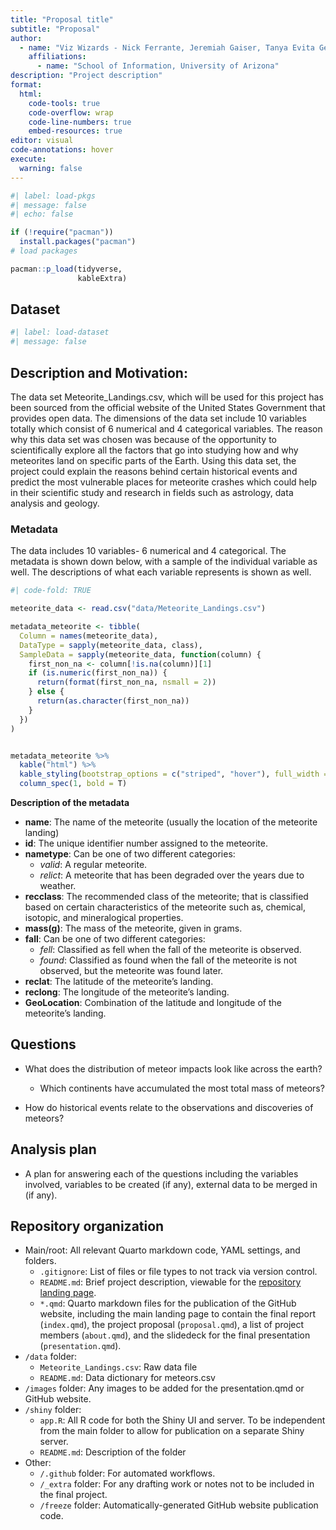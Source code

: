 ```yaml
---
title: "Proposal title"
subtitle: "Proposal"
author: 
  - name: "Viz Wizards - Nick Ferrante, Jeremiah Gaiser, Tanya Evita George, Mrunal Jadhav, Jasdeep Singh Jhajj, Gillian McGinnis, Agastya Deshraju"
    affiliations:
      - name: "School of Information, University of Arizona"
description: "Project description"
format:
  html:
    code-tools: true
    code-overflow: wrap
    code-line-numbers: true
    embed-resources: true
editor: visual
code-annotations: hover
execute:
  warning: false
---
```


```r
#| label: load-pkgs
#| message: false
#| echo: false

if (!require("pacman")) 
  install.packages("pacman")
# load packages

pacman::p_load(tidyverse,
               kableExtra) 
```

## Dataset

```r
#| label: load-dataset
#| message: false
```

## Description and Motivation:

The data set Meteorite_Landings.csv, which will be used for this project has been sourced from the official website of the United States Government that provides open data. The dimensions of the data set include 10 variables totally which consist of 6 numerical and 4 categorical variables. The reason why this data set was chosen was because of the opportunity to scientifically explore all the factors that go into studying how and why meteorites land on specific parts of the Earth. Using this data set, the project could explain the reasons behind certain historical events and predict the most vulnerable places for meteorite crashes which could help in their scientific study and research in fields such as astrology, data analysis and geology.

### Metadata

The data includes 10 variables- 6 numerical and 4 categorical. The metadata is shown down below, with a sample of the individual variable as well. The descriptions of what each variable represents is shown as well.

```r
#| code-fold: TRUE

meteorite_data <- read.csv("data/Meteorite_Landings.csv")

metadata_meteorite <- tibble(
  Column = names(meteorite_data),
  DataType = sapply(meteorite_data, class),
  SampleData = sapply(meteorite_data, function(column) {
    first_non_na <- column[!is.na(column)][1]
    if (is.numeric(first_non_na)) {
      return(format(first_non_na, nsmall = 2))
    } else {
      return(as.character(first_non_na))
    }
  })
)


metadata_meteorite %>%
  kable("html") %>%
  kable_styling(bootstrap_options = c("striped", "hover"), full_width = F) %>%
  column_spec(1, bold = T)

```

**Description of the metadata**

-   **name**: The name of the meteorite (usually the location of the meteorite landing)
-   **id**: The unique identifier number assigned to the meteorite.
-   **nametype**: Can be one of two different categories:
    -   *valid*: A regular meteorite.
    -   *relict*: A meteorite that has been degraded over the years due to weather.
-   **recclass**: The recommended class of the meteorite; that is classified based on certain characteristics of the meteorite such as, chemical, isotopic, and mineralogical properties.
-   **mass(g)**: The mass of the meteorite, given in grams.
-   **fall**: Can be one of two different categories:
    -   *fell*: Classified as fell when the fall of the meteorite is observed.
    -   *found*: Classified as found when the fall of the meteorite is not observed, but the meteorite was found later.
-   **reclat**: The latitude of the meteorite's landing.
-   **reclong**: The longitude of the meteorite's landing.
-   **GeoLocation**: Combination of the latitude and longitude of the meteorite's landing.

## Questions

-   What does the distribution of meteor impacts look like across the earth?

    -   Which continents have accumulated the most total mass of meteors?

-   How do historical events relate to the observations and discoveries of meteors?

## Analysis plan

-   A plan for answering each of the questions including the variables involved, variables to be created (if any), external data to be merged in (if any).

## Repository organization

- Main/root: All relevant Quarto markdown code, YAML settings, and folders.
  - `.gitignore`: List of files or file types to not track via version control.
  - `README.md`: Brief project description, viewable for the [repository landing page](https://github.com/INFO-526-S24/project-final-VizWizards).
  - `*.qmd`: Quarto markdown files for the publication of the GitHub website, including the main landing page to contain the final report (`index.qmd`), the project proposal (`proposal.qmd`), a list of project members (`about.qmd`), and the slidedeck for the final presentation (`presentation.qmd`).
- `/data` folder:
  - `Meteorite_Landings.csv`: Raw data file
  - `README.md`: Data dictionary for meteors.csv
- `/images` folder: Any images to be added for the presentation.qmd or GitHub website.
- `/shiny` folder: 
  - `app.R`: All R code for both the Shiny UI and server. To be independent from the main folder to allow for publication on a separate Shiny server.
  - `README.md`: Description of the folder
- Other:
  - `/.github` folder: For automated workflows.
  - `/_extra` folder: For any drafting work or notes not to be included in the final project.
  - `/freeze` folder: Automatically-generated GitHub website publication code.

